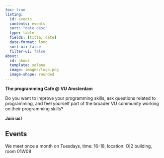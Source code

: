 ```yaml
---
toc: true
listing:
  id: events
  contents: events
  sort: "date desc"
  type: table
  fields: [title, date]
  date-format: long
  sort-ui: false
  filter-ui: false
about:
  id: about
  template: solana
  image: images/logo.png
  image-shape: rounded
---
```


:::{#about}

**The programming Café @ VU Amsterdam **

Do you want to improve your programming skills, ask questions related to programming, and feel yourself part of the broader VU community working on their programming skills? 

**Join us!**
:::

## Events

We meet once a month on Tuesdays, time: 16-18, location: O|2 building, room 01W08

::: {#events}
:::




